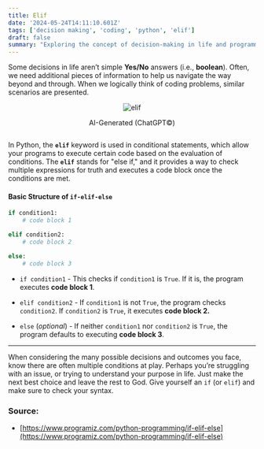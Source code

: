 ```yaml
---
title: Elif
date: '2024-05-24T14:11:10.601Z'
tags: ['decision making', 'coding', 'python', 'elif']
draft: false
summary: "Exploring the concept of decision-making in life and programming with Python's elif statement."
---
```


Some decisions in life aren’t simple **Yes/No** answers (i.e., **boolean**). Often, we need additional pieces of information to help us navigate the way beyond and through. When we logically think of coding problems, similar scenarios are presented.

<div style="text-align: center; display: flex; flex-direction: column; align-items: center;">
  <img src="/static/images/elif.png" alt="elif" style="max-width: 100%;" />
  <p>AI-Generated (ChatGPT©)</p>
</div>

In Python, the **`elif`** keyword is used in conditional statements, which allow your programs to execute certain code based on the evaluation of conditions. The **`elif`** stands for "else if," and it provides a way to check multiple expressions for truth and executes a code block once the conditions are met.

#### Basic Structure of `if-elif-else`

```python
if condition1:
    # code block 1

elif condition2:
    # code block 2

else: 
    # code block 3
```

*   `if condition1` - This checks if `condition1` is `True`. If it is, the program executes **code block 1**.

*   `elif condition2` - If `condition1` is not `True`, the program checks `condition2`. If `condition2` is `True`, it executes **code block 2.**

*   `else` (_optional_) - If neither `condition1` nor `condition2` is `True`, the program defaults to executing **code block 3**.

---

When considering the many possible decisions and outcomes you face, know there are often multiple conditions at play. Perhaps you’re struggling with an issue, or trying to understand your purpose in life. Just make the next best choice and leave the rest to God. Give yourself an `if` (or `elif`) and make sure to check your syntax.

### Source:

*   [https://www.programiz.com/python-programming/if-elif-else](https://www.programiz.com/python-programming/if-elif-else)
